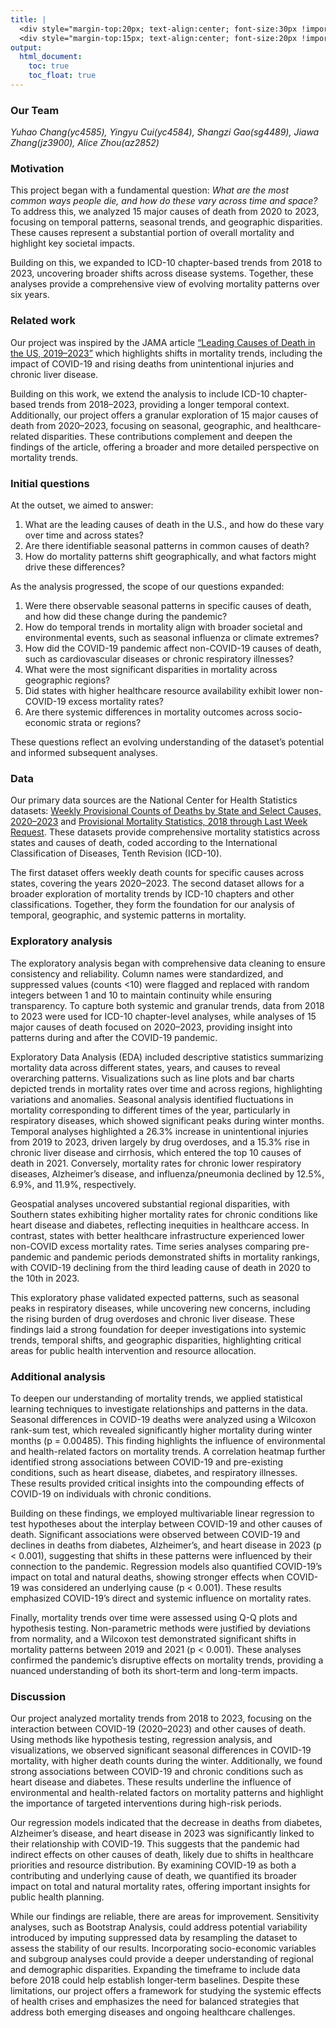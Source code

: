 ```yaml
---
title: | 
  <div style="margin-top:20px; text-align:center; font-size:30px !important;">Analyzing Trends and Patterns in Mortality Data</div>
  <div style="margin-top:15px; text-align:center; font-size:20px !important;">A Study on Causes of Death Across U.S. States from 2020 to 2023</div>
output:
  html_document:
    toc: true
    toc_float: true
---
```


### Our Team

*Yuhao Chang(yc4585), Yingyu Cui(yc4584), Shangzi Gao(sg4489), Jiawa Zhang(jz3900), Alice Zhou(az2852)*  

### Motivation  

This project began with a fundamental question: *What are the most common ways people die, and how do these vary across time and space?* To address this, we analyzed 15 major causes of death from 2020 to 2023, focusing on temporal patterns, seasonal trends, and geographic disparities. These causes represent a substantial portion of overall mortality and highlight key societal impacts.

Building on this, we expanded to ICD-10 chapter-based trends from 2018 to 2023, uncovering broader shifts across disease systems. Together, these analyses provide a comprehensive view of evolving mortality patterns over six years.

### Related work  

Our project was inspired by the JAMA article ["Leading Causes of Death in the US, 2019–2023"](https://jamanetwork.com/journals/jama/fullarticle/2822207) which highlights shifts in mortality trends, including the impact of COVID-19 and rising deaths from unintentional injuries and chronic liver disease.  

Building on this work, we extend the analysis to include ICD-10 chapter-based trends from 2018–2023, providing a longer temporal context. Additionally, our project offers a granular exploration of 15 major causes of death from 2020–2023, focusing on seasonal, geographic, and healthcare-related disparities. These contributions complement and deepen the findings of the article, offering a broader and more detailed perspective on mortality trends.  

### Initial questions  

At the outset, we aimed to answer:  

1. What are the leading causes of death in the U.S., and how do these vary over time and across states?  
2. Are there identifiable seasonal patterns in common causes of death?  
3. How do mortality patterns shift geographically, and what factors might drive these differences?    

As the analysis progressed, the scope of our questions expanded:  

1. Were there observable seasonal patterns in specific causes of death, and how did these change during the pandemic?  
2. How do temporal trends in mortality align with broader societal and environmental events, such as seasonal influenza or climate extremes?  
3. How did the COVID-19 pandemic affect non-COVID-19 causes of death, such as cardiovascular diseases or chronic respiratory illnesses?  
4. What were the most significant disparities in mortality across geographic regions?  
5. Did states with higher healthcare resource availability exhibit lower non-COVID-19 excess mortality rates?   
6. Are there systemic differences in mortality outcomes across socio-economic strata or regions?   

These questions reflect an evolving understanding of the dataset's potential and informed subsequent analyses.  

### Data  

Our primary data sources are the National Center for Health Statistics datasets: [Weekly Provisional Counts of Deaths by State and Select Causes, 2020–2023](https://data.cdc.gov/NCHS/Weekly-Provisional-Counts-of-Deaths-by-State-and-S/muzy-jte6/about_data) and [Provisional Mortality Statistics, 2018 through Last Week Request](https://wonder.cdc.gov/controller/datarequest/D176). These datasets provide comprehensive mortality statistics across states and causes of death, coded according to the International Classification of Diseases, Tenth Revision (ICD-10).

The first dataset offers weekly death counts for specific causes across states, covering the years 2020–2023. The second dataset allows for a broader exploration of mortality trends by ICD-10 chapters and other classifications. Together, they form the foundation for our analysis of temporal, geographic, and systemic patterns in mortality.

### Exploratory analysis  

The exploratory analysis began with comprehensive data cleaning to ensure consistency and reliability. Column names were standardized, and suppressed values (counts <10) were flagged and replaced with random integers between 1 and 10 to maintain continuity while ensuring transparency. To capture both systemic and granular trends, data from 2018 to 2023 were used for ICD-10 chapter-level analyses, while analyses of 15 major causes of death focused on 2020–2023, providing insight into patterns during and after the COVID-19 pandemic.  

Exploratory Data Analysis (EDA) included descriptive statistics summarizing mortality data across different states, years, and causes to reveal overarching patterns. Visualizations such as line plots and bar charts depicted trends in mortality rates over time and across regions, highlighting variations and anomalies. Seasonal analysis identified fluctuations in mortality corresponding to different times of the year, particularly in respiratory diseases, which showed significant peaks during winter months. Temporal analyses highlighted a 26.3% increase in unintentional injuries from 2019 to 2023, driven largely by drug overdoses, and a 15.3% rise in chronic liver disease and cirrhosis, which entered the top 10 causes of death in 2021. Conversely, mortality rates for chronic lower respiratory diseases, Alzheimer’s disease, and influenza/pneumonia declined by 12.5%, 6.9%, and 11.9%, respectively.  

Geospatial analyses uncovered substantial regional disparities, with Southern states exhibiting higher mortality rates for chronic conditions like heart disease and diabetes, reflecting inequities in healthcare access. In contrast, states with better healthcare infrastructure experienced lower non-COVID excess mortality rates. Time series analyses comparing pre-pandemic and pandemic periods demonstrated shifts in mortality rankings, with COVID-19 declining from the third leading cause of death in 2020 to the 10th in 2023.  

This exploratory phase validated expected patterns, such as seasonal peaks in respiratory diseases, while uncovering new concerns, including the rising burden of drug overdoses and chronic liver disease. These findings laid a strong foundation for deeper investigations into systemic trends, temporal shifts, and geographic disparities, highlighting critical areas for public health intervention and resource allocation.  

### Additional analysis  

To deepen our understanding of mortality trends, we applied statistical learning techniques to investigate relationships and patterns in the data. Seasonal differences in COVID-19 deaths were analyzed using a Wilcoxon rank-sum test, which revealed significantly higher mortality during winter months (p = 0.00485). This finding highlights the influence of environmental and health-related factors on mortality trends. A correlation heatmap further identified strong associations between COVID-19 and pre-existing conditions, such as heart disease, diabetes, and respiratory illnesses. These results provided critical insights into the compounding effects of COVID-19 on individuals with chronic conditions.  

Building on these findings, we employed multivariable linear regression to test hypotheses about the interplay between COVID-19 and other causes of death. Significant associations were observed between COVID-19 and declines in deaths from diabetes, Alzheimer’s, and heart disease in 2023 (p < 0.001), suggesting that shifts in these patterns were influenced by their connection to the pandemic. Regression models also quantified COVID-19’s impact on total and natural deaths, showing stronger effects when COVID-19 was considered an underlying cause (p < 0.001). These results emphasized COVID-19’s direct and systemic influence on mortality rates.  

Finally, mortality trends over time were assessed using Q-Q plots and hypothesis testing. Non-parametric methods were justified by deviations from normality, and a Wilcoxon test demonstrated significant shifts in mortality patterns between 2019 and 2021 (p < 0.001). These analyses confirmed the pandemic’s disruptive effects on mortality trends, providing a nuanced understanding of both its short-term and long-term impacts.  

### Discussion  

Our project analyzed mortality trends from 2018 to 2023, focusing on the interaction between COVID-19 (2020–2023) and other causes of death. Using methods like hypothesis testing, regression analysis, and visualizations, we observed significant seasonal differences in COVID-19 mortality, with higher death counts during the winter. Additionally, we found strong associations between COVID-19 and chronic conditions such as heart disease and diabetes. These results underline the influence of environmental and health-related factors on mortality patterns and highlight the importance of targeted interventions during high-risk periods.  

Our regression models indicated that the decrease in deaths from diabetes, Alzheimer’s disease, and heart disease in 2023 was significantly linked to their relationship with COVID-19. This suggests that the pandemic had indirect effects on other causes of death, likely due to shifts in healthcare priorities and resource distribution. By examining COVID-19 as both a contributing and underlying cause of death, we quantified its broader impact on total and natural mortality rates, offering important insights for public health planning.  

While our findings are reliable, there are areas for improvement. Sensitivity analyses, such as Bootstrap Analysis, could address potential variability introduced by imputing suppressed data by resampling the dataset to assess the stability of our results. Incorporating socio-economic variables and subgroup analyses could provide a deeper understanding of regional and demographic disparities. Expanding the timeframe to include data before 2018 could help establish longer-term baselines. Despite these limitations, our project offers a framework for studying the systemic effects of health crises and emphasizes the need for balanced strategies that address both emerging diseases and ongoing healthcare challenges.  
